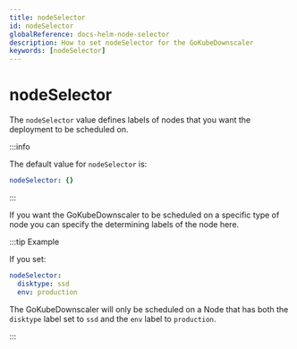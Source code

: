 ```yaml
---
title: nodeSelector
id: nodeSelector
globalReference: docs-helm-node-selector
description: How to set nodeSelector for the GoKubeDownscaler
keywords: [nodeSelector]
---
```


# nodeSelector

The `nodeSelector` value defines labels of nodes that you want the deployment to be scheduled on.

:::info

The default value for `nodeSelector` is:

```yaml
nodeSelector: {}
```

:::

If you want the GoKubeDownscaler to be scheduled on a specific type of node you can specify the determining labels of the node here.

:::tip Example

If you set:

```yaml
nodeSelector:
  disktype: ssd
  env: production
```

The GoKubeDownscaler will only be scheduled on a Node that has both the `disktype` label set to `ssd` and the `env` label to `production`.

:::
